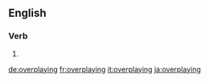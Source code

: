 ==English==

===Verb===
{{head|en|present participle}}

# {{present participle of|overplay|lang=en|nocat=1}}

[[de:overplaying]]
[[fr:overplaying]]
[[it:overplaying]]
[[ja:overplaying]]